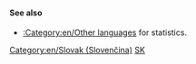 {{en/Bilingual box| Sk
| --
| ''This page provides an index for a wide range of '''articles in Slovak''' in OpenTTD Wiki.<br/>Articles with {{en/s|Other_languages}} template with'' '''<code><nowiki>language_page=sk</nowiki></code>''' ''parameter automatically link here.''
}}

====See also====
*[[:Category:en/Other languages]] for statistics.

[[Category:en/Slovak (Slovenčina)]][[Category:en/Articles in other languages|SK]]